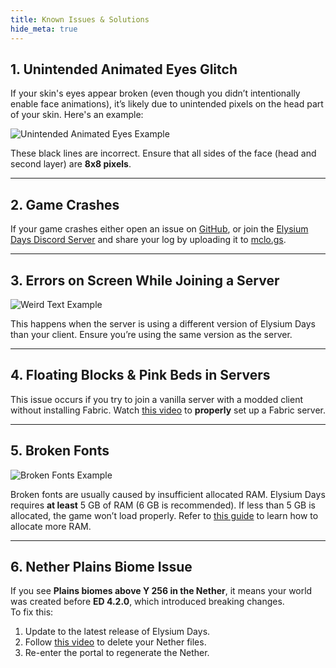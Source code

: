 ```yaml
---
title: Known Issues & Solutions
hide_meta: true
---
```


## 1. Unintended Animated Eyes Glitch
If your skin's eyes appear broken (even though you didn’t intentionally enable face animations), it’s likely due to unintended pixels on the head part of your skin. Here's an example:  

![Unintended Animated Eyes Example](https://github.com/Fyoncle/Elysium-Days/assets/63975256/993ff119-6052-48a1-b060-9d5730c87f76)  

These black lines are incorrect. Ensure that all sides of the face (head and second layer) are **8x8 pixels**.  

---  

## 2. Game Crashes
If your game crashes either open an issue on [GitHub](https://github.com/Fyoncle/Elysium-Days/issues), or join the [Elysium Days Discord Server](https://discord.gg/WFpDr7zY8Z) and share your log by uploading it to [mclo.gs](https://mclo.gs).

---  

## 3. Errors on Screen While Joining a Server
![Weird Text Example](https://github.com/Fyoncle/Elysium-Days/assets/63975256/5057177c-9a56-43e5-a4d0-ab292a237842)

This happens when the server is using a different version of Elysium Days than your client. Ensure you’re using the same version as the server.

---  

## 4. Floating Blocks & Pink Beds in Servers
This issue occurs if you try to join a vanilla server with a modded client without installing Fabric. Watch [this video](https://www.youtube.com/watch?v=sg91I4vg7ew) to **properly** set up a Fabric server.

---  

## 5. Broken Fonts
![Broken Fonts Example](https://github.com/Fyoncle/Elysium-Days/assets/63975256/80f0d98e-1a72-471d-ab50-e4abee500b01)  

Broken fonts are usually caused by insufficient allocated RAM. Elysium Days requires **at least** 5 GB of RAM (6 GB is recommended). If less than 5 GB is allocated, the game won’t load properly.
Refer to [this guide](https://moddedmc.wiki/en/project/elysium-days/docs/guides/memory_allocation) to learn how to allocate more RAM.  

---  

## 6. Nether Plains Biome Issue
If you see **Plains biomes above Y 256 in the Nether**, it means your world was created before **ED 4.2.0**, which introduced breaking changes.  
To fix this:  
1. Update to the latest release of Elysium Days.  
2. Follow [this video](https://youtu.be/Z0cHV8PHKFU?t=70) to delete your Nether files.  
3. Re-enter the portal to regenerate the Nether.
